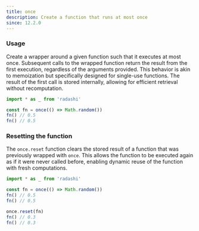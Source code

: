 ```yaml
---
title: once
description: Create a function that runs at most once
since: 12.2.0
---
```


### Usage

Create a wrapper around a given function such that it executes at most once. Subsequent calls to the wrapped function return the result from the first execution, regardless of the arguments provided. This behavior is akin to memoization but specifically designed for single-use functions. The result of the first call is stored internally, allowing for efficient retrieval without recomputation.

```ts
import * as _ from 'radashi'

const fn = once(() => Math.random())
fn() // 0.5
fn() // 0.5
```

### Resetting the function

The `once.reset` function clears the stored result of a function that was previously wrapped with `once`. This allows the function to be executed again as if it were never called before, enabling dynamic reuse of the function with fresh computations.

```ts
import * as _ from 'radashi'

const fn = once(() => Math.random())
fn() // 0.5
fn() // 0.5

once.reset(fn)
fn() // 0.3
fn() // 0.3
```
